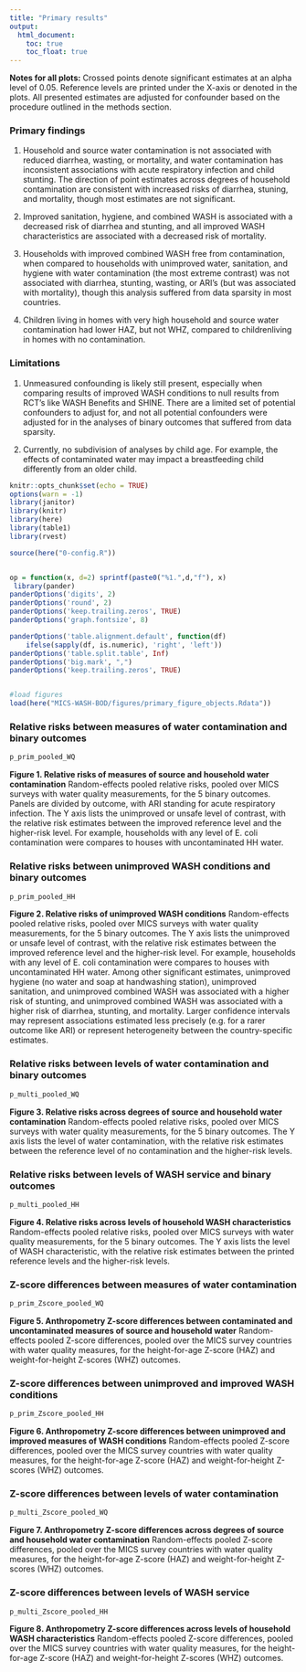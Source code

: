```yaml
---
title: "Primary results"
output:
  html_document:
    toc: true  
    toc_float: true  
---
```


__Notes for all plots:__ Crossed points denote significant estimates at an alpha level of 0.05. Reference levels are printed under the X-axis or denoted in the plots. All presented estimates are adjusted for confounder based on the procedure outlined in the methods section. 


### Primary findings

  #. Household and source water contamination is not associated with reduced diarrhea, wasting, or mortality, and water contamination has inconsistent associations with acute respiratory infection and child stunting. The direction of point estimates across degrees of household contamination are consistent with increased risks of diarrhea, stuning, and mortality, though most estimates are not significant.

  #. Improved sanitation, hygiene, and combined WASH is associated with a decreased risk of diarrhea and stunting, and all improved WASH characteristics are associated with a decreased risk of mortality.
  
  #. Households with improved combined WASH free from contamination, when compared to households with unimproved water, sanitation, and hygiene with water contamination (the most extreme contrast) was not associated with diarrhea, stunting, wasting, or ARI's (but was associated with mortality), though this analysis suffered from data sparsity in most countries. 
  
  #. Children living in homes with very high household and source water contamination had lower HAZ, but not WHZ, compared to childrenliving in homes with no contamination.

### Limitations

  #. Unmeasured confounding is likely still present, especially when comparing results of improved WASH conditions to null results from RCT's like WASH Benefits and SHINE. There are a limited set of potential confounders to adjust for, and not all potential confounders were adjusted for in the analyses of binary outcomes that suffered from data sparsity.
  
  #. Currently, no subdivision of analyses by child age. For example, the effects of contaminated water may impact a breastfeeding child differently from an older child.





```r
knitr::opts_chunk$set(echo = TRUE)
options(warn = -1) 
library(janitor)
library(knitr)
library(here)
library(table1)
library(rvest)

source(here("0-config.R"))


op = function(x, d=2) sprintf(paste0("%1.",d,"f"), x) 
 library(pander)
panderOptions('digits', 2)
panderOptions('round', 2)
panderOptions('keep.trailing.zeros', TRUE)
panderOptions('graph.fontsize', 8)

panderOptions('table.alignment.default', function(df)
    ifelse(sapply(df, is.numeric), 'right', 'left'))
panderOptions('table.split.table', Inf)
panderOptions('big.mark', ",")
panderOptions('keep.trailing.zeros', TRUE)


#load figures
load(here("MICS-WASH-BOD/figures/primary_figure_objects.Rdata"))

```




### Relative risks between measures of water contamination and binary outcomes

```r
p_prim_pooled_WQ
```

__Figure 1. Relative risks of measures of source and household water contamination__ Random-effects pooled relative risks, pooled over MICS surveys with water quality measurements, for the 5 binary outcomes. Panels are divided by outcome, with ARI standing for acute respiratory infection. The Y axis lists the unimproved or unsafe level of contrast, with the relative risk estimates between the improved reference level and the higher-risk level. For example, households with any level of E. coli contamination were compares to houses with uncontaminated HH water. 

### Relative risks between unimproved WASH conditions and binary outcomes

```r
p_prim_pooled_HH
```

__Figure 2. Relative risks of unimproved WASH conditions__ Random-effects pooled relative risks, pooled over MICS surveys with water quality measurements, for the 5 binary outcomes. The Y axis lists the unimproved or unsafe level of contrast, with the relative risk estimates between the improved reference level and the higher-risk level. For example, households with any level of E. coli contamination were compares to houses with uncontaminated HH water. Among other significant estimates, unimproved hygiene (no water and soap at handwashing station), unimproved sanitation, and unimproved combined WASH was associated with a higher risk of stunting, and unimproved combined WASH was associated with a higher risk of diarrhea, stunting, and mortality. Larger confidence intervals may represent associations estimated less precisely (e.g. for a rarer outcome like ARI) or represent heterogeneity between the country-specific estimates.

### Relative risks between levels of water contamination and binary outcomes


```r
p_multi_pooled_WQ
```

__Figure 3. Relative risks across degrees of source and household water contamination__ Random-effects pooled relative risks, pooled over MICS surveys with water quality measurements, for the 5 binary outcomes.  The Y axis lists the level of water contamination, with the relative risk estimates between the reference level of no contamination and the higher-risk levels. 

### Relative risks between levels of WASH service and binary outcomes


```r
p_multi_pooled_HH
```

__Figure 4. Relative risks across levels of household WASH characteristics__ Random-effects pooled relative risks, pooled over MICS surveys with water quality measurements, for the 5 binary outcomes.  The Y axis lists the level of WASH characteristic, with the relative risk estimates between the printed reference levels and the higher-risk levels. 

### Z-score differences between measures of water contamination


```r
p_prim_Zscore_pooled_WQ
```

__Figure 5.  Anthropometry Z-score differences between contaminated and uncontaminated measures of source and household water__ Random-effects pooled Z-score differences, pooled  over the MICS survey countries with water quality measures, for the height-for-age Z-score (HAZ) and weight-for-height Z-scores (WHZ) outcomes. 

### Z-score differences between unimproved and improved WASH conditions


```r
p_prim_Zscore_pooled_HH
```

__Figure 6.  Anthropometry Z-score differences between unimproved and improved measures of WASH conditions__ Random-effects pooled Z-score differences, pooled  over the MICS survey countries with water quality measures, for the height-for-age Z-score (HAZ) and weight-for-height Z-scores (WHZ) outcomes. 

### Z-score differences between levels of water contamination 

```r
p_multi_Zscore_pooled_WQ
```

__Figure 7.  Anthropometry Z-score differences across degrees of source and household water contamination__ Random-effects pooled Z-score differences, pooled  over the MICS survey countries with water quality measures, for the height-for-age Z-score (HAZ) and weight-for-height Z-scores (WHZ) outcomes. 

### Z-score differences between levels of WASH service

```r
p_multi_Zscore_pooled_HH
```

__Figure 8.  Anthropometry Z-score differences across levels of household WASH characteristics__ Random-effects pooled Z-score differences, pooled  over the MICS survey countries with water quality measures, for the height-for-age Z-score (HAZ) and weight-for-height Z-scores (WHZ) outcomes. 












